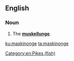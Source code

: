 ==English==
{{wikipedia|muskellunge}}

===Noun===
{{en-noun|maskinonge|maskinonges}}

# The '''[[muskellunge]]'''.

[[Category:en:Pikes (fish)]]

[[ku:maskinonge]]
[[ta:maskinonge]]